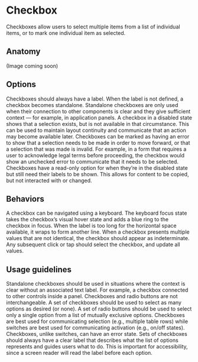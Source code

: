 # Checkbox

Checkboxes allow users to select multiple items from a list of individual items, or to mark one individual item as selected.

<TableOfContents />

## Anatomy

(Image coming soon)

## Options

<Guideline title="Label">
    Checkboxes should always have a label. When the label is not defined, a checkbox becomes standalone. Standalone checkboxes are only used when their connection to other components is clear and they give sufficient context — for example, in application panels.
</Guideline>

<Guideline title="Disabled">
    A checkbox in a disabled state shows that a selection exists, but is not available in that circumstance. This can be used to maintain layout continuity and communicate that an action may become available later.
</Guideline>

<Guideline title="Error">
    Checkboxes can be marked as having an error to show that a selection needs to be made in order to move forward, or that a selection that was made is invalid. For example, in a form that requires a user to acknowledge legal terms before proceeding, the checkbox would show an unchecked error to communicate that it needs to be selected.
</Guideline>

<Guideline title="Read only">
    Checkboxes have a read-only option for when they’re in the disabled state but still need their labels to be shown. This allows for content to be copied, but not interacted with or changed.
</Guideline>

## Behaviors

<Guideline title="Keyboard focus">
    A checkbox can be navigated using a keyboard. The keyboard focus state takes the checkbox’s visual hover state and adds a blue ring to the checkbox in focus.
</Guideline>

<Guideline title="Text overflow">
    When the label is too long for the horizontal space available, it wraps to form another line.
</Guideline>

<Guideline title="Mixed value">
    When a checkbox presents multiple values that are not identical, the checkbox should appear as indeterminate. Any subsequent click or tap should select the checkbox, and update all values.
</Guideline>

## Usage guidelines

<Guideline title="When to use a standalone checkbox">
    Standalone checkboxes should be used in situations where the context is clear without an associated text label. For example, a checkbox connected to other controls inside a panel.
</Guideline>

<Guideline title="Checkbox or radio button?">
    Checkboxes and radio buttons are not interchangeable. A set of checkboxes should be used to select as many options as desired (or none). A set of radio buttons should be used to select only a single option from a list of mutually exclusive options.
</Guideline>

<Guideline title="Checkbox or switch?">
    Checkboxes are best used for communicating selection (e.g., multiple table rows) while switches are best used for communicating activation (e.g., on/off states). Checkboxes, unlike switches, can have an error state.
</Guideline>

<Guideline title="Label groups of related checkboxes">
    Sets of checkboxes should always have a clear label that describes what the list of options represents and guides users what to do. This is important for accessibility, since a screen reader will read the label before each option.
</Guideline>
